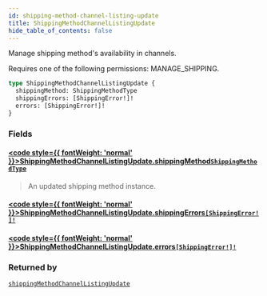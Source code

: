 ```yaml
---
id: shipping-method-channel-listing-update
title: ShippingMethodChannelListingUpdate
hide_table_of_contents: false
---
```








Manage shipping method's availability in channels. 

Requires one of the following permissions: MANAGE_SHIPPING.

```graphql
type ShippingMethodChannelListingUpdate {
  shippingMethod: ShippingMethodType
  shippingErrors: [ShippingError!]!
  errors: [ShippingError!]!
}
```


### Fields

#### [<code style={{ fontWeight: 'normal' }}>ShippingMethodChannelListingUpdate.<b>shippingMethod</b></code>](#)<Bullet />[`ShippingMethodType`](../../../developer/api-reference/objects/shipping-method-type) <Badge class="secondary" text="object"/>
> An updated shipping method instance.
> 

#### [<code style={{ fontWeight: 'normal' }}>ShippingMethodChannelListingUpdate.<b>shippingErrors</b></code>](#)<Bullet />[`[ShippingError!]!`](../../../developer/api-reference/objects/shipping-error) <Badge class="secondary" text="non-null"/> <Badge class="secondary" text="object"/>
> 
> 

#### [<code style={{ fontWeight: 'normal' }}>ShippingMethodChannelListingUpdate.<b>errors</b></code>](#)<Bullet />[`[ShippingError!]!`](../../../developer/api-reference/objects/shipping-error) <Badge class="secondary" text="non-null"/> <Badge class="secondary" text="object"/>
> 
> 



### Returned by

[`shippingMethodChannelListingUpdate`](../../../developer/api-reference/mutations/shipping-method-channel-listing-update)  <Badge class="secondary" text="mutation"/>



